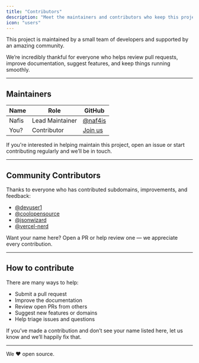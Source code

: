 ```yaml
---
title: "Contributors"
description: "Meet the maintainers and contributors who keep this project running."
icon: "users"
---
```


This project is maintained by a small team of developers and supported by an amazing community.

We’re incredibly thankful for everyone who helps review pull requests, improve documentation, suggest features, and keep things running smoothly.

---

## Maintainers

| Name | Role | GitHub |
|------|------|--------|
| Nafis | Lead Maintainer | [@naf4is](https://github.com/naf4is) |
| You? | Contributor | [Join us](https://github.com/yourorg/register/issues) |

If you're interested in helping maintain this project, open an issue or start contributing regularly and we’ll be in touch.

---

## Community Contributors

Thanks to everyone who has contributed subdomains, improvements, and feedback:

- [@devuser1](https://github.com/devuser1)
- [@coolopensource](https://github.com/coolopensource)
- [@jsonwizard](https://github.com/jsonwizard)
- [@vercel-nerd](https://github.com/vercel-nerd)

Want your name here? Open a PR or help review one — we appreciate every contribution.

---

## How to contribute

There are many ways to help:

- Submit a pull request
- Improve the documentation
- Review open PRs from others
- Suggest new features or domains
- Help triage issues and questions

If you’ve made a contribution and don’t see your name listed here, let us know and we’ll happily fix that.

---

We ❤️ open source.

